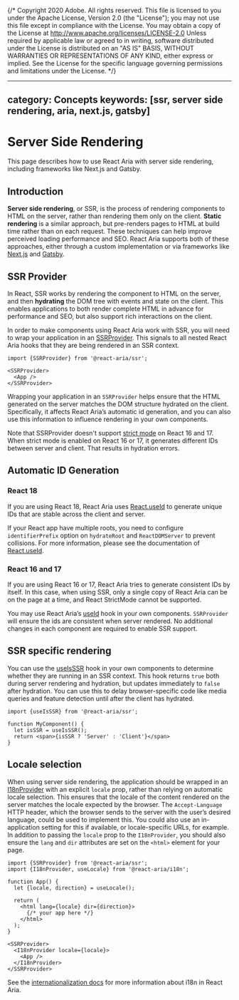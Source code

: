 {/* Copyright 2020 Adobe. All rights reserved.
This file is licensed to you under the Apache License, Version 2.0 (the "License");
you may not use this file except in compliance with the License. You may obtain a copy
of the License at http://www.apache.org/licenses/LICENSE-2.0
Unless required by applicable law or agreed to in writing, software distributed under
the License is distributed on an "AS IS" BASIS, WITHOUT WARRANTIES OR REPRESENTATIONS
OF ANY KIND, either express or implied. See the License for the specific language
governing permissions and limitations under the License. */}


---
category: Concepts
keywords: [ssr, server side rendering, aria, next.js, gatsby]
---

# Server Side Rendering

This page describes how to use React Aria with server side rendering, including frameworks like Next.js and Gatsby.

## Introduction

**Server side rendering**, or SSR, is the process of rendering components to HTML on the server, rather than rendering them only on the client. **Static rendering** is a similar approach, but pre-renders pages to HTML at build time rather than on each request. These techniques can help improve perceived loading performance and SEO. React Aria supports both of these approaches, either through a custom implementation or via frameworks like [Next.js](https://nextjs.org) and [Gatsby](https://www.gatsbyjs.com).

## SSR Provider

In React, SSR works by rendering the component to HTML on the server, and then **hydrating** the DOM tree with events and state on the client. This enables applications to both render complete HTML in advance for performance and SEO, but also support rich interactions on the client.

In order to make components using React Aria work with SSR, you will need to wrap your application in an [SSRProvider](SSRProvider.html). This signals to all nested React Aria hooks that they are being rendered in an SSR context.

```tsx
import {SSRProvider} from '@react-aria/ssr';

<SSRProvider>
  <App />
</SSRProvider>
```

Wrapping your application in an `SSRProvider` helps ensure that the HTML generated on the server matches the DOM structure hydrated on the client. Specifically, it affects React Aria’s automatic id generation, and you can also use this information to influence rendering in your own components.

Note that SSRProvider doesn't support [strict mode](https://reactjs.org/docs/strict-mode.html) on React 16 and 17.
When strict mode is enabled on React 16 or 17, it generates different IDs between server and client. That results in hydration errors.

## Automatic ID Generation

### React 18

If you are using React 18, React Aria uses [React.useId](https://reactjs.org/docs/hooks-reference.html#useid) to generate unique IDs that are stable across the client and server.

If your React app have multiple roots, you need to configure `identifierPrefix` option on `hydrateRoot` and `ReactDOMServer` to prevent collisions. For more information, please see the documentation of [React.useId](https://reactjs.org/docs/hooks-reference.html#useid).

### React 16 and 17

If you are using React 16 or 17, React Aria tries to generate consistent IDs by itself. In this case, when using SSR, only a single copy of React Aria can be on the page at a time, and React StrictMode cannot be supported.

You may use React Aria’s [useId](useId.html) hook in your own components. `SSRProvider` will ensure the ids are consistent when server rendered. No additional changes in each component are required to enable SSR support.

## SSR specific rendering

You can use the [useIsSSR](useIsSSR.html) hook in your own components to determine whether they are running in an SSR context. This hook returns `true` both during server rendering and hydration, but updates immediately to `false` after hydration. You can use this to delay browser-specific code like media queries and feature detection until after the client has hydrated.

```tsx
import {useIsSSR} from '@react-aria/ssr';

function MyComponent() {
  let isSSR = useIsSSR();
  return <span>{isSSR ? 'Server' : 'Client'}</span>
}
```

## Locale selection

When using server side rendering, the application should be wrapped in an [I18nProvider](I18nProvider.html) with an explicit `locale` prop, rather than relying on automatic locale selection. This ensures that the locale of the content rendered on the server matches the locale expected by the browser. The `Accept-Language` HTTP header, which the browser sends to the server with the user’s desired language, could be used to implement this. You could also use an in-application setting for this if available, or locale-specific URLs, for example. In addition to passing the `locale` prop to the `I18nProvider`, you should also ensure the `lang` and `dir` attributes are set on the `<html>` element for your page.

```tsx
import {SSRProvider} from '@react-aria/ssr';
import {I18nProvider, useLocale} from '@react-aria/i18n';

function App() {
  let {locale, direction} = useLocale();

  return (
    <html lang={locale} dir={direction}>
      {/* your app here */}
    </html>
  );
}

<SSRProvider>
  <I18nProvider locale={locale}>
    <App />
  </I18nProvider>
</SSRProvider>
```

See the [internationalization docs](internationalization.html) for more information about i18n in React Aria.
